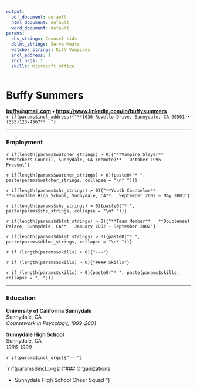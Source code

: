 ```yaml
---
output:
  pdf_document: default
  html_document: default
  word_document: default
params:
  shs_strings: Counsel kids
  dblmt_strings: Serve Meats
  watcher_strings: Kill Vampires
  incl_address: 1
  incl_orgs: 1
  skills: Microsoft Office
---
```


# Buffy Summers
\vspace{-5mm}
**[buffy@gmail.com](mailto:buffy@gmail.com) • [https://www.linkedin.com/in/buffysummers](https://www.linkedin.com/in/buffysummers)**  
`r if(params$incl_address){"**1630 Revello Drive, Sunnydale, CA 90501 • (555)123-4567**  "}`

---

\vspace{-5mm}

### Employment

`r if(length(params$watcher_strings) > 0){"**Vampire Slayer**  
**Watchers Council, Sunnydale, CA (remote)**  
October 1996 – Present"}`  

`r if(length(params$watcher_strings) > 0){paste0("* ", paste(params$watcher_strings, collapse = "\n* "))}`

`r if(length(params$shs_strings) > 0){"**Youth Counselor**  
**Sunnydale High School, Sunnydale, CA**  
September 2002 – May 2003"}`

`r if(length(params$shs_strings) > 0){paste0("* ", paste(params$shs_strings, collapse = "\n* "))}`

`r if(length(params$dblmt_strings) > 0){"**Team Member**  
**Doublemeat Palace, Sunnydale, CA**  
January 2002 - September 2002"}`  

`r if(length(params$dblmt_strings) > 0){paste0("* ", paste(params$dblmt_strings, collapse = "\n* "))}`

`r if (length(params$skills) > 0){"---"}`

\vspace{-5mm}

`r if (length(params$skills) > 0){"#### Skills"}`

`r if (length(params$skills) > 0){paste0("* ", paste(params$skills, collapse = ", "))}`

---

\vspace{-5mm}

### Education

**University of California Sunnydale**  
Sunnydale, CA  
_Coursework in Psycology, 1999-2001_

**Sunnydale High School**  
Sunnydale, CA  
_1996-1999_

`r if(params$incl_orgs){"---"}`

\vspace{-5mm}

`r if(params$incl_orgs){"### Organizations

* Sunnydale High School Cheer Squad  "}`
